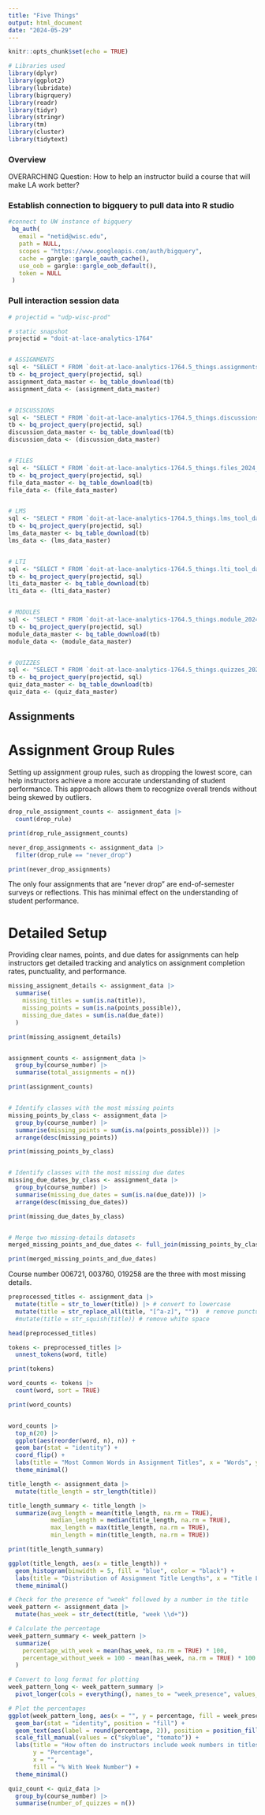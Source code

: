 ---
title: "Five Things"
output: html_document
date: "2024-05-29"
---

```{r setup, include=FALSE}
knitr::opts_chunk$set(echo = TRUE)

# Libraries used 
library(dplyr)
library(ggplot2)
library(lubridate)
library(bigrquery)
library(readr)
library(tidyr)
library(stringr)
library(tm)
library(cluster)
library(tidytext)
```



### Overview

OVERARCHING Question: How to help an instructor build a course that will make LA work better?



### Establish connection to bigquery to pull data into R studio

```{r connection, include=FALSE}

#connect to UW instance of bigquery
 bq_auth(
   email = "netid@wisc.edu",
   path = NULL,
   scopes = "https://www.googleapis.com/auth/bigquery",
   cache = gargle::gargle_oauth_cache(),
   use_oob = gargle::gargle_oob_default(),
   token = NULL
 )
```

### Pull interaction session data

```{r pull_data, include=FALSE}

# projectid = "udp-wisc-prod"

# static snapshot
projectid = "doit-at-lace-analytics-1764"


# ASSIGNMENTS
sql <- "SELECT * FROM `doit-at-lace-analytics-1764.5_things.assignments_2024_07`"
tb <- bq_project_query(projectid, sql)
assignment_data_master <- bq_table_download(tb)
assignment_data <- (assignment_data_master)


# DISCUSSIONS
sql <- "SELECT * FROM `doit-at-lace-analytics-1764.5_things.discussions_2024_07`"
tb <- bq_project_query(projectid, sql)
discussion_data_master <- bq_table_download(tb)
discussion_data <- (discussion_data_master)


# FILES
sql <- "SELECT * FROM `doit-at-lace-analytics-1764.5_things.files_2024_07`"
tb <- bq_project_query(projectid, sql)
file_data_master <- bq_table_download(tb)
file_data <- (file_data_master)


# LMS
sql <- "SELECT * FROM `doit-at-lace-analytics-1764.5_things.lms_tool_data_2024_07`"
tb <- bq_project_query(projectid, sql)
lms_data_master <- bq_table_download(tb)
lms_data <- (lms_data_master)


# LTI
sql <- "SELECT * FROM `doit-at-lace-analytics-1764.5_things.lti_tool_data_2024_07`"
tb <- bq_project_query(projectid, sql)
lti_data_master <- bq_table_download(tb)
lti_data <- (lti_data_master)


# MODULES
sql <- "SELECT * FROM `doit-at-lace-analytics-1764.5_things.module_2024_07`"
tb <- bq_project_query(projectid, sql)
module_data_master <- bq_table_download(tb)
module_data <- (module_data_master)


# QUIZZES
sql <- "SELECT * FROM `doit-at-lace-analytics-1764.5_things.quizzes_2024_07`"
tb <- bq_project_query(projectid, sql)
quiz_data_master <- bq_table_download(tb)
quiz_data <- (quiz_data_master)
```
## Assignments


# Assignment Group Rules 

Setting up assignment group rules, such as dropping the lowest score, can help instructors achieve a more accurate understanding of student performance. This approach allows them to recognize overall trends without being skewed by outliers.



```{r}
drop_rule_assignment_counts <- assignment_data |>
  count(drop_rule)

print(drop_rule_assignment_counts)

never_drop_assignments <- assignment_data |>
  filter(drop_rule == "never_drop")

print(never_drop_assignments)


```

The only four assignments that are "never drop" are end-of-semester surveys or reflections. This has minimal effect on the understanding of student performance.






# Detailed Setup

Providing clear names, points, and due dates for assignments can help instructors get detailed tracking and analytics on assignment completion rates, punctuality, and performance.



```{r}
missing_assignemt_details <- assignment_data |>
  summarise(
    missing_titles = sum(is.na(title)),
    missing_points = sum(is.na(points_possible)),
    missing_due_dates = sum(is.na(due_date))
  )

print(missing_assignemt_details)


assignment_counts <- assignment_data |>
  group_by(course_number) |>
  summarise(total_assignments = n())

print(assignment_counts)


# Identify classes with the most missing points
missing_points_by_class <- assignment_data |>
  group_by(course_number) |>
  summarise(missing_points = sum(is.na(points_possible))) |>
  arrange(desc(missing_points))

print(missing_points_by_class)


# Identify classes with the most missing due dates
missing_due_dates_by_class <- assignment_data |>
  group_by(course_number) |>
  summarise(missing_due_dates = sum(is.na(due_date))) |>
  arrange(desc(missing_due_dates))

print(missing_due_dates_by_class)


# Merge two missing-details datasets
merged_missing_points_and_due_dates <- full_join(missing_points_by_class, missing_due_dates_by_class, by = 'course_number')

print(merged_missing_points_and_due_dates)
```

Course number 006721, 003760, 019258 are the three with most missing details.


```{r}
preprocessed_titles <- assignment_data |>
  mutate(title = str_to_lower(title)) |> # convert to lowercase
  mutate(title = str_replace_all(title, "[^a-z]", ""))  # remove punctuation
  #mutate(title = str_squish(title)) # remove white space  

head(preprocessed_titles)

tokens <- preprocessed_titles |>
  unnest_tokens(word, title)

print(tokens)

word_counts <- tokens |>
  count(word, sort = TRUE)

print(word_counts)


word_counts |>
  top_n(20) |>
  ggplot(aes(reorder(word, n), n)) +
  geom_bar(stat = "identity") +
  coord_flip() +
  labs(title = "Most Common Words in Assignment Titles", x = "Words", y = "Frequency") +
  theme_minimal()

```



```{r}
title_length <- assignment_data |>
  mutate(title_length = str_length(title))

title_length_summary <- title_length |>
  summarize(avg_length = mean(title_length, na.rm = TRUE),
            median_length = median(title_length, na.rm = TRUE),
            max_length = max(title_length, na.rm = TRUE),
            min_length = min(title_length, na.rm = TRUE))

print(title_length_summary)

ggplot(title_length, aes(x = title_length)) +
  geom_histogram(binwidth = 5, fill = "blue", color = "black") +
  labs(title = "Distribution of Assignment Title Lengths", x = "Title Length", y = "Frequency") +
  theme_minimal()

```

```{r}
# Check for the presence of "week" followed by a number in the title
week_pattern <- assignment_data |>
  mutate(has_week = str_detect(title, "week \\d+"))

# Calculate the percentage
week_pattern_summary <- week_pattern |>
  summarize(
    percentage_with_week = mean(has_week, na.rm = TRUE) * 100,
    percentage_without_week = 100 - mean(has_week, na.rm = TRUE) * 100
  )

# Convert to long format for plotting
week_pattern_long <- week_pattern_summary |>
  pivot_longer(cols = everything(), names_to = "week_presence", values_to = "percentage")

# Plot the percentages
ggplot(week_pattern_long, aes(x = "", y = percentage, fill = week_presence)) +
  geom_bar(stat = "identity", position = "fill") +
  geom_text(aes(label = round(percentage, 2)), position = position_fill(vjust = 0.5), size = 5) +
  scale_fill_manual(values = c("skyblue", "tomato")) +
  labs(title = "How often do instructors include week numbers in titles?",
       y = "Percentage",
       x = "",
       fill = "% With Week Number") +
  theme_minimal()


```

```{r}
quiz_count <- quiz_data |>
  group_by(course_number) |>
  summarise(number_of_quizzes = n())
```





```{r}


```






